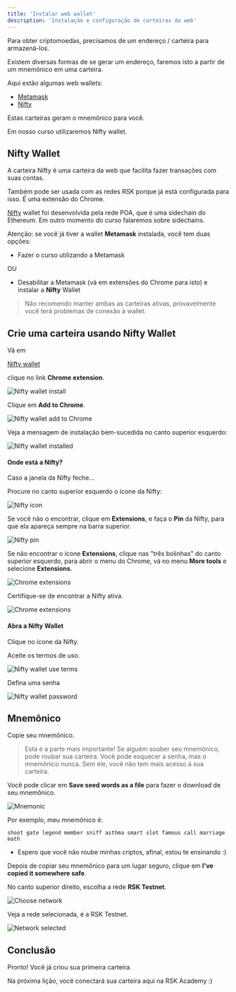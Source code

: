 ---
title: 'Instalar web wallet'
description: 'Instalação e configuração de carteiras da web'
---

Para obter criptomoedas, precisamos de um endereço / carteira para armazená-los.

Existem diversas formas de se gerar um endereço,
faremos isto a partir de um mnemônico em uma carteira.

Aqui estão algumas web wallets:

- [Metamask](https://metamask.io/)
- [Nifty](https://www.poa.network/for-users/nifty-wallet)

Estas carteiras geram o mnemônico para você.

Em nosso curso utilizaremos Nifty wallet.

## Nifty Wallet

A carteira Nifty é uma carteira da web que facilita fazer transações com suas contas.

Também pode ser usada com as redes RSK porque já está configurada para isso.
É uma extensão do Chrome.

[Nifty](https://www.poa.network/for-users/nifty-wallet) wallet
foi desenvolvida pela rede POA, que é uma sidechain do Ethereum.
Em outro momento do curso falaremos sobre sidechains.

Atenção: se você já tiver a wallet **Metamask** instalada, você tem duas opções:

- Fazer o curso utilizando a Metamask

OU

- Desabilitar a Metamask (vá em extensões do Chrome para isto)  e instalar a **Nifty** Wallet

> Não recomendo manter ambas as carteiras ativas, 
> provavelmente você terá problemas de conexão à wallet.

## Crie uma carteira usando Nifty Wallet

Vá em

[Nifty wallet](https://www.poa.network/for-users/nifty-wallet)

clique no link **Chrome extension**.

![Nifty wallet install](/img/courses/dev/01/install-web-wallet/image-10.png)

Clique em **Add to Chrome**.

![Nifty wallet add to Chrome](/img/courses/dev/01/install-web-wallet/image-11.png)

Veja a mensagem de instalação bem-sucedida no canto superior esquerdo:

![Nifty wallet installed](/img/courses/dev/01/install-web-wallet/image-12.png)

#### Onde está a Nifty?

Caso a janela da Nifty feche...

Procure no canto superior esquerdo o ícone da Nifty:

![Nifty icon](/img/courses/dev/01/install-web-wallet/image-18.png)

Se você não o encontrar, clique em **Extensions**, 
e faça o **Pin** da Nifty, para que ela apareça sempre na barra superior.

![Nifty pin](/img/courses/dev/01/install-web-wallet/image-19.png)

Se não encontrar o ícone **Extensions**, 
clique nas "três bolinhas" do canto superior esquerdo, para abrir o menu do Chrome,
vá no menu **More tools** e selecione **Extensions**.

![Chrome extensions](/img/courses/dev/01/install-web-wallet/image-20.png)

Certifique-se de encontrar a Nifty ativa.

![Chrome extensions](/img/courses/dev/01/install-web-wallet/image-21.png)

#### Abra a Nifty Wallet

Clique no ícone da Nifty.

Aceite os termos de uso.

![Nifty wallet use terms](/img/courses/dev/01/install-web-wallet/image-13.png)

Defina uma senha

![Nifty wallet password](/img/courses/dev/01/install-web-wallet/image-14.png)

## Mnemônico

Copie seu mnemônico.

> Esta é a parte mais importante!
> Se alguém souber seu mnemônico, pode roubar sua carteira.
> Você pode esquecer a senha, mas o mnemônico nunca.
> Sem ele, você não tem mais acesso à sua carteira.

Você pode clicar em **Save seed words as a file** para fazer o download de seu mnemônico.

![Mnemonic](/img/courses/dev/01/install-web-wallet/image-15.png)

Por exemplo, meu mnemônico é:

```
shoot gate legend member sniff asthma smart slot famous call marriage math
```

- Espero que você não roube minhas criptos, afinal, estou te ensinando :)

Depois de copiar seu mnemônico para um lugar seguro, 
clique em **I've copied it somewhere safe**.

No canto superior direito, escolha a rede **RSK Testnet**.

![Choose network](/img/courses/dev/01/install-web-wallet/image-16.png)

Veja a rede selecionada, é a RSK Testnet.

![Network selected](/img/courses/dev/01/install-web-wallet/image-17.png)

## Conclusão

Pronto!
Você já criou sua primeira carteira.

Na próxima lição, você conectará sua carteira aqui na RSK Academy :)
